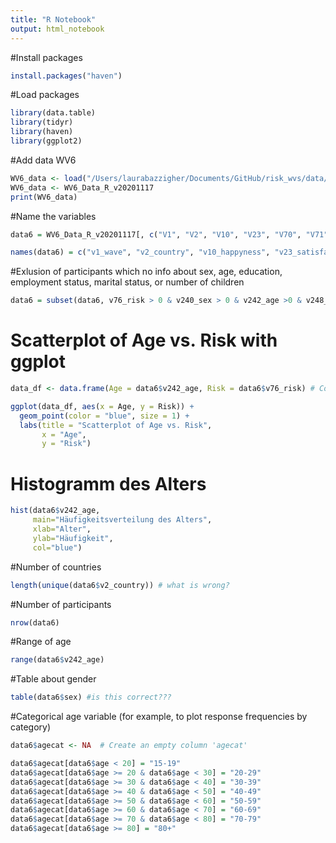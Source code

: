 ```yaml
---
title: "R Notebook"
output: html_notebook
---
```


#Install packages 
```r
install.packages("haven")
```

#Load packages 
```r
library(data.table)
library(tidyr)
library(haven)
library(ggplot2)
```


#Add data WV6
```r
WV6_data <- load("/Users/laurabazzigher/Documents/GitHub/risk_wvs/data/dataset/WV6_dataset_wave_5_6/WV6_Data_R_v20201117.rdata") 
WV6_data <- WV6_Data_R_v20201117 
print(WV6_data)
```
#Name the variables 
```r
data6 = WV6_Data_R_v20201117[, c("V1", "V2", "V10", "V23", "V70", "V71","V72","V73", "V74B", "V75", "V76", "V77", "V78",  "V79", "V147", "V149","V198", "V199", "V201", "V208","V209", "V210", "V240", "V242", "V248", "V229", "V57", "V58")]

names(data6) = c("v1_wave", "v2_country", "v10_happyness", "v23_satisfaction", "v70_creativity", "v71_money", "v72_security", "v73_goodtime", "v74b_help", "v75_success", "v76_risk", "v77_proper", "v78_environment", "v79_tradition", "v147_religion", "v149_hell", "v198_gov_benefits", "v199_fare_public_transportation", "v201_cheating_taxes", "v208_beating_wife", "v209_beating_children", "v210_violence", "v240_sex", "v242_age", "v248_education", "v229_employed", "v57_married", "v58_children")
```


#Exlusion of participants which no info about sex, age, education, employment status, marital status, or number of children
```r
data6 = subset(data6, v76_risk > 0 & v240_sex > 0 & v242_age >0 & v248_education > 0 & v229_employed > 0 & v57_married > 0 & v58_children >= 0)
```

# Scatterplot of Age vs. Risk with ggplot
```r
data_df <- data.frame(Age = data6$v242_age, Risk = data6$v76_risk) # Convert data into a data frame.

ggplot(data_df, aes(x = Age, y = Risk)) +
  geom_point(color = "blue", size = 1) +
  labs(title = "Scatterplot of Age vs. Risk",
       x = "Age",
       y = "Risk")
```

# Histogramm des Alters
```r
hist(data6$v242_age, 
     main="Häufigkeitsverteilung des Alters",
     xlab="Alter",
     ylab="Häufigkeit",
     col="blue")
```


#Number of countries
```r
length(unique(data6$v2_country)) # what is wrong?
```

#Number of participants
```r
nrow(data6) 
```

#Range of age
```r
range(data6$v242_age) 
```

#Table about gender
```r
table(data6$sex) #is this correct???
```



#Categorical age variable (for example, to plot response frequencies by category)
```r
data6$agecat <- NA  # Create an empty column 'agecat'

data6$agecat[data6$age < 20] = "15-19"
data6$agecat[data6$age >= 20 & data6$age < 30] = "20-29"
data6$agecat[data6$age >= 30 & data6$age < 40] = "30-39"
data6$agecat[data6$age >= 40 & data6$age < 50] = "40-49"
data6$agecat[data6$age >= 50 & data6$age < 60] = "50-59"
data6$agecat[data6$age >= 60 & data6$age < 70] = "60-69"
data6$agecat[data6$age >= 70 & data6$age < 80] = "70-79"
data6$agecat[data6$age >= 80] = "80+"
```











